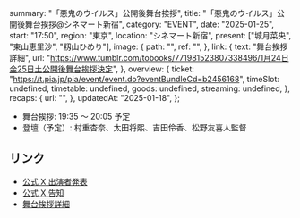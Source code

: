   summary: "「悪鬼のウイルス」公開後舞台挨拶",
  title: "「悪鬼のウイルス」公開後舞台挨拶@シネマート新宿",
  category: "EVENT",
  date: "2025-01-25",
  start: "17:50",
  region: "東京",
  location: "シネマート新宿",
  present: ["城月菜央", "東山恵里沙", "籾山ひめり"],
  image: {
    path: "",
    ref: "",
  },
  link: {
    text: "舞台挨拶詳細",
    url: "https://www.tumblr.com/tobooks/771981523807338496/1月24日金25日土公開後舞台挨拶決定",
  },
  overview: {
    ticket: "https://t.pia.jp/pia/event/event.do?eventBundleCd=b2456168",
    timeSlot: undefined,
    timetable: undefined,
    goods: undefined,
    streaming: undefined,
  },
  recaps: {
    url: "",
  },
  updatedAt: "2025-01-18",
};

- 舞台挨拶: 19:35 〜 20:05 予定
- 登壇（予定）: 村重杏奈、太田将熙、吉田伶香、松野友喜人監督

## リンク

- [公式 X 出演者発表](https://x.com/takanenofficial/status/1880563282513179108)
- [公式 X 告知](https://x.com/takanenofficial/status/1878328569082081545)
- [舞台挨拶詳細](https://www.tumblr.com/tobooks/771981523807338496/1月24日金25日土公開後舞台挨拶決定)
